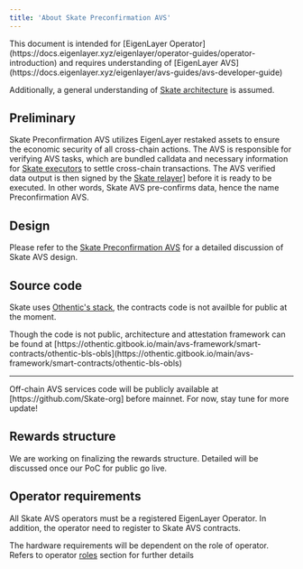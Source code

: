 ```yaml
---
title: 'About Skate Preconfirmation AVS'
---
```


<Note>
  This document is intended for [EigenLayer Operator](https://docs.eigenlayer.xyz/eigenlayer/operator-guides/operator-introduction) and requires understanding of [EigenLayer AVS](https://docs.eigenlayer.xyz/eigenlayer/avs-guides/avs-developer-guide)

  Additionally, a general understanding of [Skate architecture](/main/architecture/skate) is assumed.
</Note>

## Preliminary

Skate Preconfirmation AVS utilizes EigenLayer restaked assets to ensure the economic security of all cross-chain actions. The AVS is responsible for verifying AVS tasks, which are bundled calldata and necessary information for [Skate executors](/main/architecture/execution-network) to settle cross-chain transactions. The AVS verified data output is then signed by the [Skate relayer](/main/architecture/execution-network)] before it is ready to be executed. In other words, Skate AVS pre-confirms data, hence the name Preconfirmation AVS.

## Design

Please refer to the [Skate Preconfirmation AVS](/main/architecture/avs) for a detailed discussion of Skate AVS design.

## Source code

Skate uses [Othentic's stack](/operators/general/othentic), the contracts code is not availble for public at the moment.

<Note>
  Though the code is not public, architecture and attestation framework can be found at [https://othentic.gitbook.io/main/avs-framework/smart-contracts/othentic-bls-obls](https://othentic.gitbook.io/main/avs-framework/smart-contracts/othentic-bls-obls)
</Note>

---

<Note>
  Off-chain AVS services code will be publicly available at [https://github.com/Skate-org] before mainnet. For now, stay tune for more update!
</Note>

## Rewards structure

We are working on finalizing the rewards structure. Detailed will be discussed once our PoC for public go live.

## Operator requirements

All Skate AVS operators must be a registered EigenLayer Operator. In addition, the operator need to register to Skate AVS contracts.

The hardware requirements will be dependent on the role of operator. Refers to operator [roles](/operators/roles) section for further details

<Note>

</Note>
